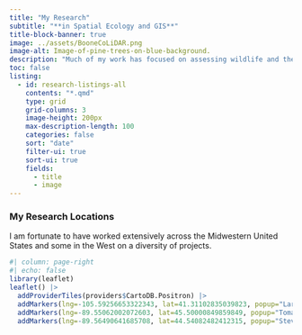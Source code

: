 ```yaml
---
title: "My Research"
subtitle: "**in Spatial Ecology and GIS**"
title-block-banner: true
image: ../assets/BooneCoLiDAR.png
image-alt: Image-of-pine-trees-on-blue-background.
description: "Much of my work has focused on assessing wildlife and their habitats using geospatial tools and techniques. I have been fortunate to have worked across the Midwest and some in the West here in the United States. This research has expanded both my technical skillset and my appreciation for science."
toc: false
listing:
  - id: research-listings-all
    contents: "*.qmd"
    type: grid
    grid-columns: 3
    image-height: 200px
    max-description-length: 100
    categories: false
    sort: "date"
    filter-ui: true  
    sort-ui: true
    fields: 
      - title
      - image
---
```


::: {.column-page}
::: {#research-listings-all .listings-gallery}
:::


### My Research Locations

I am fortunate to have worked extensively across the Midwestern United States and some in the West on a diversity of projects.


```r
#| column: page-right
#| echo: false
library(leaflet)
leaflet() |> 
  addProviderTiles(providers$CartoDB.Positron) |> 
  addMarkers(lng=-105.59256653322343, lat=41.31102835039823, popup="Laramie, WY") |> 
  addMarkers(lng=-89.55062002072603, lat=45.50000849859849, popup="Tomahawk, WI") |> 
  addMarkers(lng=-89.56490641685708, lat=44.54082482412315, popup="Stevens Point, WI")
```

:::
